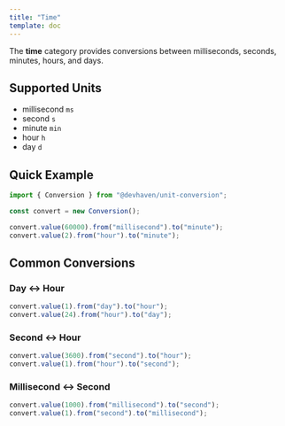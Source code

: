 ```yaml
---
title: "Time"
template: doc
---
```

The **time** category provides conversions between milliseconds, seconds, minutes, hours, and days.

## Supported Units

- millisecond `ms`
- second `s`
- minute `min`
- hour `h`
- day `d`

## Quick Example

```ts twoslash
import { Conversion } from "@devhaven/unit-conversion";

const convert = new Conversion();

convert.value(60000).from("millisecond").to("minute");      
convert.value(2).from("hour").to("minute");                 
```

## Common Conversions

### Day ↔ Hour

```ts
convert.value(1).from("day").to("hour");        
convert.value(24).from("hour").to("day");       
```

### Second ↔ Hour

```ts
convert.value(3600).from("second").to("hour");      
convert.value(1).from("hour").to("second");         
```

### Millisecond ↔ Second

```ts
convert.value(1000).from("millisecond").to("second");      
convert.value(1).from("second").to("millisecond");         
```